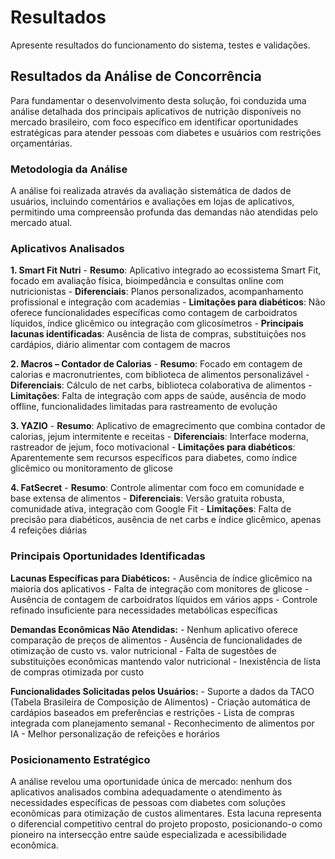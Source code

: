 # Resultados

Apresente resultados do funcionamento do sistema, testes e validações.

## Resultados da Análise de Concorrência

Para fundamentar o desenvolvimento desta solução, foi conduzida uma análise detalhada dos principais aplicativos de nutrição disponíveis no mercado brasileiro, com foco específico em identificar oportunidades estratégicas para atender pessoas com diabetes e usuários com restrições orçamentárias.

### Metodologia da Análise

A análise foi realizada através da avaliação sistemática de dados de usuários, incluindo comentários e avaliações em lojas de aplicativos, permitindo uma compreensão profunda das demandas não atendidas pelo mercado atual.

### Aplicativos Analisados

**1. Smart Fit Nutri**
- **Resumo**: Aplicativo integrado ao ecossistema Smart Fit, focado em avaliação física, bioimpedância e consultas online com nutricionistas
- **Diferenciais**: Planos personalizados, acompanhamento profissional e integração com academias
- **Limitações para diabéticos**: Não oferece funcionalidades específicas como contagem de carboidratos líquidos, índice glicêmico ou integração com glicosímetros
- **Principais lacunas identificadas**: Ausência de lista de compras, substituições nos cardápios, diário alimentar com contagem de macros

**2. Macros – Contador de Calorias**
- **Resumo**: Focado em contagem de calorias e macronutrientes, com biblioteca de alimentos personalizável
- **Diferenciais**: Cálculo de net carbs, biblioteca colaborativa de alimentos
- **Limitações**: Falta de integração com apps de saúde, ausência de modo offline, funcionalidades limitadas para rastreamento de evolução

**3. YAZIO**
- **Resumo**: Aplicativo de emagrecimento que combina contador de calorias, jejum intermitente e receitas
- **Diferenciais**: Interface moderna, rastreador de jejum, foco motivacional
- **Limitações para diabéticos**: Aparentemente sem recursos específicos para diabetes, como índice glicêmico ou monitoramento de glicose

**4. FatSecret**
- **Resumo**: Controle alimentar com foco em comunidade e base extensa de alimentos
- **Diferenciais**: Versão gratuita robusta, comunidade ativa, integração com Google Fit
- **Limitações**: Falta de precisão para diabéticos, ausência de net carbs e índice glicêmico, apenas 4 refeições diárias

### Principais Oportunidades Identificadas

**Lacunas Específicas para Diabéticos:**
- Ausência de índice glicêmico na maioria dos aplicativos
- Falta de integração com monitores de glicose
- Ausência de contagem de carboidratos líquidos em vários apps
- Controle refinado insuficiente para necessidades metabólicas específicas

**Demandas Econômicas Não Atendidas:**
- Nenhum aplicativo oferece comparação de preços de alimentos
- Ausência de funcionalidades de otimização de custo vs. valor nutricional
- Falta de sugestões de substituições econômicas mantendo valor nutricional
- Inexistência de lista de compras otimizada por custo

**Funcionalidades Solicitadas pelos Usuários:**
- Suporte a dados da TACO (Tabela Brasileira de Composição de Alimentos)
- Criação automática de cardápios baseados em preferências e restrições
- Lista de compras integrada com planejamento semanal
- Reconhecimento de alimentos por IA
- Melhor personalização de refeições e horários

### Posicionamento Estratégico

A análise revelou uma oportunidade única de mercado: nenhum dos aplicativos analisados combina adequadamente o atendimento às necessidades específicas de pessoas com diabetes com soluções econômicas para otimização de custos alimentares. Esta lacuna representa o diferencial competitivo central do projeto proposto, posicionando-o como pioneiro na intersecção entre saúde especializada e acessibilidade econômica.